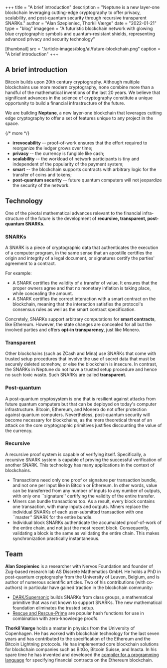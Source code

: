+++
title = "A brief introduction"
description = "Neptune is a new layer-one blockchain leveraging cutting-edge cryptography to offer privacy, scalability, and post-quantum security through recursive transparent SNARKs."
author = "Alan Szepieniec, Thorkil Værge"
date = "2022-01-21"
type = "blog"
imagegen = "A futuristic blockchain network with glowing blue cryptographic symbols and quantum-resistant shields, representing advanced privacy and security technology"

[thumbnail]
src = "/article-images/blog/ai/future-blockchain.png"
caption = "A brief introduction"
+++


## A brief introduction

Bitcoin builds upon 20th century cryptography. Although multiple blockchains use more modern cryptography, none combine more than a handful of the mathematical inventions of the last 20 years. We believe that significant advances in the science of cryptography constitute a unique opportunity to build a financial infrastructure of the future.

We are building **Neptune**, a new layer-one blockchain that leverages cutting edge cryptography to offer a set of features unique to any project in the space.

{/*  more  */}

- **irrevocability** -- proof-of-work ensures that the effort required to reorganize the ledger grows over time;
- **privacy** -- the currency is fungible like cash;
- **scalability** -- the workload of network participants is tiny and independent of the popularity of the payment system;
- **smart** -- the blockchain supports contracts with arbitrary logic for the transfer of coins and tokens;
- **post-quantum security** -- future quantum computers will not jeopardize the security of the network.

## Technology

One of the pivotal mathematical advances relevant to the financial infra-structure of the future is the development of **recursive, transparent, post-quantum SNARKs**.

### SNARKs

A SNARK is a piece of cryptographic data that authenticates the execution of a computer program, in the same sense that an apostille certifies the origin and integrity of a legal document, or signatures certify the parties' agreement to a contract.

For example:

- A SNARK certifies the validity of a transfer of value. It ensures that the proper owners agree and that no monetary inflation is taking place, while concealing the amount.
- A SNARK certifies the correct interaction with a smart contract on the blockchain, meaning that the interaction satisfies the protocol's consensus rules as well as the smart contract specification.

Concretely, SNARKs support arbitrary computations for **smart contracts**, like Ethereum. However, the state changes are concealed for all but the involved parties and offers **opt-in transparency**, just like Monero.

### Transparent

Other blockchains (such as ZCash and Mina) use SNARKs that come with trusted setup procedures that involve the use of secret data that must be securely deleted somehow, or else the blockchain is insecure. In contrast, the SNARKs in Neptune do not have a trusted setup procedure and hence no such toxic waste. Such SNARKs are called **transparent**.

### Post-quantum

A post-quantum cryptosystem is one that is resilient against attacks from future quantum computers but that can be deployed on today's computer infrastructure. Bitcoin, Ethereum, and Monero do not offer protection against quantum computers. Nevertheless, post-quantum security will become necessary for blockchains, as the mere theoretical threat of an attack on the core cryptographic primitives justifies discounting the value of the currency.

### Recursive

A recursive proof system is capable of verifying itself. Specifically, a recursive SNARK system is capable of proving the successful verification of another SNARK. This technology has many applications in the context of blockchains.

- Transactions need only one proof or signature per transaction bundle, and not one per input like in Bitcoin or Ethereum. In other words, value can be transferred from any number of inputs to any number of outputs, with only one ``signature'' certifying the validity of the entire transfer.
- Miners can bundle transactions too. As a result, every block contains one transaction, with many inputs and outputs. Miners replace the individual SNARKs of each user-submitted transaction with one ``master'' SNARK for the entire bundle.
- Individual block SNARKs authenticate the accumulated proof-of-work of the entire chain, and not just the most recent block. Consequently, validating a block is the same as validating the entire chain. This makes synchronization practically instantaneous.

## Team

**Alan Szepieniec** is a researcher with Nervos Foundation and founder of Zug-based research lab AS Discrete Mathematics GmbH. He holds a PhD in post-quantum cryptography from the University of Leuven, Belgium, and is author of numerous scientific articles. Two of his contributions (with co-authors) in particular have gained traction in the blockchain community:

- [DARK/Supersonic](https://eprint.iacr.org/2019/1229.pdf) builds SNARKs from class groups, a mathematical primitive that was not known to support SNARKs. The new mathematical foundation eliminates the trusted setup.
- [Rescue and Rescue-Prime](https://eprint.iacr.org/2020/1143.pdf) are popular hash functions for use in combination with zero-knowledge proofs.

**Thorkil Værge** holds a master in physics from the University of Copenhagen. He has worked with blockchain technology for the last seven years and has contributed to the specification of the Ethereum and the Bitcoin Lightning protocols. He has implemented core blockchain solutions for blockchain companies such as BitGo, Bitcoin Suisse, and Inacta. In his spare time he has invented and developed the [compiler for a programming language](https://github.com/Sword-Smith/Sword) for specifying financial contracts on the Ethereum blockchain. 
